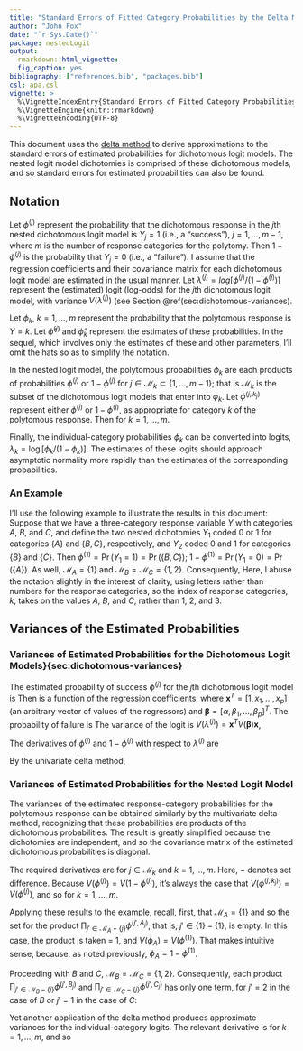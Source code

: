 ```yaml
---
title: "Standard Errors of Fitted Category Probabilities by the Delta Method for the Nested Logit Model"
author: "John Fox"
date: "`r Sys.Date()`"
package: nestedLogit
output:
  rmarkdown::html_vignette:
  fig_caption: yes
bibliography: ["references.bib", "packages.bib"]
csl: apa.csl
vignette: >
  %\VignetteIndexEntry{Standard Errors of Fitted Category Probabilities by the Delta Method for the Nested Logit Model}
  %\VignetteEngine{knitr::rmarkdown}
  %\VignetteEncoding{UTF-8}
---
```


<!-- \usepackage{amsmath} -->

This document uses the [delta method](https://bookdown.org/ts_robinson1994/10_fundamental_theorems_for_econometrics/dm.html) to derive approximations to the standard errors of estimated probabilities for dichotomous logit models. The nested logit model dichotomies is comprised of these
dichotomous models, and so standard errors for estimated probabilities can also be found.

## Notation

Let $\phi^{(j)}$ represent the probability that the dichotomous response in the $j$th nested dichotomous logit model is $Y_j = 1$ (i.e., a "success"),  $j = 1, \ldots, m - 1$, where $m$ is the number of response categories for the polytomy. Then $1 - \phi^{(j)}$ is the probability that $Y_j  = 0$ (i.e., a "failure"). I assume that the regression coefficients and their covariance matrix for each dichotomous logit model are estimated in the usual manner. Let $\lambda^{(j)} = log[\phi^{(j)}/(1 - \phi^{(j)})]$ represent the (estimated) logit (log-odds) for the $j$th dichotomous logit model, with variance $V(\lambda^{(j)})$ (see Section @ref(sec:dichotomous-variances).


Let $\phi_k$, $k = 1, \ldots, m$ represent the probability that the polytomous response is $Y = k$. Let $\widehat{\phi}^{(j)}$ and $\widehat{\phi}_k$ represent the estimates of these probabilities. In the sequel, which involves only the estimates of these and other parameters,  I'll omit the hats so as to simplify the notation.

In the nested logit model, the polytomous probabilities $\phi_k$ are each products of probabilities  $\phi^{(j)}$ or $1 - \phi^{(j)}$ for $j \in \mathcal{M}_k \subset \left\{ 1, \ldots, m - 1 \right\}$; that is $\mathcal{M}_k$ is the subset of the dichotomous logit models that enter into $\phi_k$. Let $\phi^{(j, k_j)}$ represent either $\phi^{(j)}$ or $1 - \phi^{(j)}$, as appropriate for category $k$ of the polytomous response. Then
\begin{equation*}
 \phi_k = \prod_{j \in \mathcal{M}_k} \phi^{(j,k_j)}
\end{equation*}
for $k = 1, \ldots, m$.

Finally, the individual-category probabilities $\phi_k$ can be converted into logits, $\lambda_k = \log[\phi_k/(1 - \phi_k)]$. The estimates of these logits should approach asymptotic normality more rapidly than the estimates of the corresponding probabilities.

### An Example

I'll use the following example to illustrate the results in this document: Suppose that we have a three-category response variable $Y$ with categories $A$, $B$, and $C$, and define the two nested dichotomies $Y_1$ coded 0 or 1 for categories $\{A\}$ and $\{B, C\}$, respectively, and $Y_2$ coded 0 and 1 for categories $\{B\}$ and $\{C\}$. Then $\phi^{(1)} = \Pr(Y_1 = 1) = \Pr(\{B, C\})$; $1 - \phi^{(1)} = \Pr(Y_1 = 0) = \Pr(\{A\})$. As well, $\mathcal{M}_A = \{1\}$ and $\mathcal{M}_B = \mathcal{M}_C = \{1, 2\}$. Consequently,
\begin{align*}
	\phi_A &= \phi^{(1, A_1)} = 1 - \phi^{(1)}\\
	\phi_B &= \phi^{(1, B_1)}\phi^{(2, B_2)} = \phi^{(1)}(1 - \phi^{(2)}) \\
	\phi_C &= \phi^{(1, C_1)}\phi^{(2, C_2)} = \phi^{(1)}\phi^{(2)}
\end{align*}
Here, I abuse the notation slightly in the interest of clarity, using letters rather than numbers for the response categories, so the index of response categories, $k$, takes on the values $A$, $B$, and $C$, rather than 1, 2, and 3.

## Variances of the Estimated Probabilities

### Variances of Estimated Probabilities for the Dichotomous Logit Models}{sec:dichotomous-variances}

The estimated probability of success $\phi^{(j)}$ for the $j$th dichotomous logit model is
\begin{equation*}
 \phi^{(j)} = \frac{1}{1 + e^{-\lambda^{(j)}}}
\end{equation*}
Then
\begin{align*}
	\lambda^{(j)} &= \alpha^{(j)} + \beta_1^{(j)} x_1 + \cdots + \beta_p^{(j)} x_p \\
	&= \mathbf{x}^T \boldsymbol{\beta}
\end{align*}
is a function of the regression coefficients, where $\mathbf{x}^T = [1, x_1, \ldots, x_p]$ (an arbitrary vector of values of the regressors) and $\boldsymbol{\beta} = [\alpha, \beta_1, \ldots, \beta_p]^T$. The probability of failure is
\begin{equation*}
 1 - \phi^{(j)} = \frac{1}{1 + e^{\lambda^{(j)}}}
\end{equation*}
The variance of the logit is $V(\lambda^{(j)}) = \mathbf{x}^T V(\boldsymbol{\beta}) \mathbf{x}$,


The derivatives of $\phi^{(j)}$ and $1 - \phi^{(j)}$ with respect to $\lambda^{(j)}$ are
\begin{align*}
 \frac{d\phi^{(j)}}{d\lambda^{(j)}} &= \frac{e^{-\lambda^{(j)}}}{\left( 1 + e^{-\lambda^{(j)}} \right)^2} \\
 \frac{d \left(1 - \phi^{(j)} \right)}{d\lambda^{(j)}} &= - \frac{e^{\lambda^{(j)}}}{\left( 1 + e^{\lambda^{(j)}} \right)^2}
\end{align*}

By the univariate delta method,
\begin{align*}
 V(\phi^{(j)}) &\approx \left( \frac{d\phi^{(j)}}{d\lambda^{(j)}} \right)^2 V(\lambda^{(j)}) \\
 &= \left[ \frac{e^{-\lambda^{(j)}}}{\left( 1 + e^{-\lambda^{(j)}} \right)^2} \right]^2 V(\lambda^{(j)})\\
 V(1 - \phi^{(j)}) &\approx \left[ \frac{d \left(1 - \phi^{(j)} \right)}{d\lambda^{(j)}} \right]^2 V(\lambda^{(j)}) \\
 &= \left[ \frac{e^{\lambda^{(j)}}}{\left( 1 + e^{\lambda^{(j)}} \right)^2}\right]^2 V(\lambda^{(j)}) \\
 &= V(\phi^{(j)})
\end{align*}

### Variances of Estimated Probabilities for the Nested Logit Model

The variances of the estimated response-category probabilities for the polytomous response can be obtained similarly by the multivariate delta method, recognizing that these probabilities are products of the dichotomous probabilities. The result is greatly simplified because the dichotomies are independent, and so the covariance matrix of the estimated dichotomous probabilities is diagonal.

The required derivatives are
\begin{equation*}
 \frac{\partial \phi_k}{\partial \phi^{(j, k_j)} } = \prod_{j' \in \mathcal{M}_k, j' - \{j\}} \phi^{(j', k_j)}
\end{equation*}
for $j \in \mathcal{M}_k$ and $k = 1, \ldots, m$. Here, $-$ denotes set difference. Because $V(\phi^{(j)}) =  V(1 - \phi^{(j)})$, it's always the case that $V(\phi^{(j, k_j)}) =  V(\phi^{(j)})$, and so
\begin{align*}
 V(\phi_k) &\approx \sum_{j \in \mathcal{M}_k} \left( \frac{\partial \phi_k}{\partial \phi^{(j, k_j)} }  \right)^2 V\left( \phi^{(j)} \right) \\
 &= \sum_{j \in \mathcal{M}_k} \left( \prod_{j' \in \mathcal{M} - \{j\}} \phi^{(j', k_j)} \right)^2 V\left( \phi^{(j)} \right)
\end{align*}
for $k = 1, \ldots, m$.

Applying these results to the example, recall, first, that $\mathcal{M}_A = \{1\}$ and so the set for the product $\prod_{j' \in \mathcal{M}_{A} - \{j\}} \phi^{(j', A_j)}$, that is, $j' \in \{1\}-\{1\}$, is empty. In this case, the product is taken = 1, and $V(\phi_A) = V(\phi^{(1)})$. That makes intuitive sense, because, as noted previously, $\phi_A = 1 - \phi^{(1)}$.

Proceeding with $B$ and $C$, $\mathcal{M}_B = \mathcal{M}_C = \{1, 2\}$. Consequently, each product $\prod_{j' \in \mathcal{M}_{B} - \{j\}} \phi^{(j', B_j)}$ and $\prod_{j' \in \mathcal{M}_{C} - \{j\}} \phi^{(j', C_j)}$ has only one term, for $j' = 2$ in the case of $B$ or $j' = 1$ in the case of $C$:
\begin{align*}
	V(\phi_B) &= \phi^{(2, B_2)} V(\phi^{(1)}) + \phi^{(1, B_1)}  V(\phi^{(2)}) \\
	&= (1 - \phi^{(2)}) V(\phi^{(1)}) + \phi^{(1)} V(\phi^{(2)}) \\
	V(\phi_C) &= \phi^{(2, C_2)} V(\phi^{(1)}) + \phi^{(1, C_1)}  V(\phi^{(2)}) \\
	&= \phi^{(2)} V(\phi^{(1)}) + \phi^{(1)} V(\phi^{(2)}) \\
\end{align*}

Yet another application of the delta method produces approximate variances for the individual-category logits. The relevant derivative is
\begin{equation*}
 \frac{d\lambda_k}{d\phi_k} = \frac{1}{\phi_k(1 - \phi_k)}
\end{equation*}
for $k = 1, \ldots, m$, and so
\begin{align*}
 V(\lambda_k) &\approx \left( \frac{d\lambda_k}{d\phi_k} \right)^2 V(\phi_k) \\
 &= \left[ \frac{1}{\phi_k(1 - \phi_k)} \right]^2 V(\phi_k)
\end{align*}


